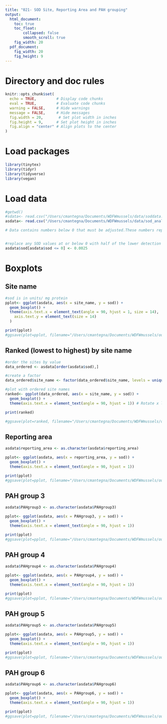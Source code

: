 ```yaml
---
title: "021- SOD Site, Reporting Area and PAH grouping"
output:
  html_document: 
    toc: true
    toc_float:
        collapsed: false
        smooth_scroll: true
    fig_width: 20
  pdf_document: 
    fig_width: 20
    fig_height: 9
---
```


# Directory and doc rules

```r

knitr::opts_chunk$set(
  echo = TRUE,         # Display code chunks
  eval = TRUE,         # Evaluate code chunks
  warning = FALSE,     # Hide warnings
  message = FALSE,     # Hide messages
  fig.width = 20,       # Set plot width in inches
  fig.height = 9,      # Set plot height in inches
  fig.align = "center" # Align plots to the center
)

```

# Load packages

```r
library(tinytex)
library(tidyr)
library(tidyverse)
library(vegan)

```

# Load data

```r

#getwd()
#sdata<- read.csv("/Users/cmantegna/Documents/WDFWmussels/data/soddata.csv")
asdata<- read.csv("/Users/cmantegna/Documents/WDFWmussels/data/sod_analytes.csv")

```

```r

# Data contains numbers below 0 that must be adjusted.These numbers represent samples whose values were below the limit of quantification using the SOD kit. There was some activity in the raw sample, but it is too far below the limit of the standard curve to be accurately quantified.


#replace any SOD values at or below 0 with half of the lower detection limit of .005 (.005*.5). Lower detection limit determined by assay protocol by the manufacturer, Cayman.
asdata$sod[asdata$sod <= 0] <- 0.0025

```

# Boxplots
## Site name

```r

#sod is in units/ mg protein
pplot<- ggplot(asdata, aes(x = site_name, y = sod)) +
  geom_boxplot() +
  theme(axis.text.x = element_text(angle = 90, hjust = 1, size = 14),  
    axis.text.y = element_text(size = 14) 
  )

print(pplot)
#ggsave(plot=pplot, filename="/Users/cmantegna/Documents/WDFWmussels/output/figures/sodboxplotSITE.png", width=20, height=9)
```

## Ranked (lowest to highest) by site name
```r

#order the sites by value
data_ordered <- asdata[order(asdata$sod),]

#create a factor 
data_ordered$site_name <- factor(data_ordered$site_name, levels = unique(data_ordered$site_name))

#plot with ordered site names
ranked<- ggplot(data_ordered, aes(x = site_name, y = sod)) +
  geom_boxplot() +
  theme(axis.text.x = element_text(angle = 90, hjust = 1)) # Rotate x labels if needed

print(ranked)

#ggsave(plot=ranked, filename="/Users/cmantegna/Documents/WDFWmussels/output/figures/sodboxplotSITEranked.png", width=20, height=9)
```

## Reporting area
```r

asdata$reporting_area <- as.character(asdata$reporting_area)

pplot<- ggplot(asdata, aes(x = reporting_area, y = sod)) +
  geom_boxplot() +
  theme(axis.text.x = element_text(angle = 90, hjust = 1)) 

print(pplot)
#ggsave(plot=pplot, filename="/Users/cmantegna/Documents/WDFWmussels/output/figures/sodboxplotRA.png", width=20, height=9)

```

## PAH group 3 
```r
asdata$PAHgroup3 <- as.character(asdata$PAHgroup3)

pplot<- ggplot(asdata, aes(x = PAHgroup3, y = sod)) +
  geom_boxplot() +
  theme(axis.text.x = element_text(angle = 90, hjust = 1)) 

print(pplot)
#ggsave(plot=pplot, filename="/Users/cmantegna/Documents/WDFWmussels/output/figures/sodboxplotGROUP3.png", width=20, height=9)

```

## PAH group 4 
```r
asdata$PAHgroup4 <- as.character(asdata$PAHgroup4)

pplot<- ggplot(asdata, aes(x = PAHgroup4, y = sod)) +
  geom_boxplot() +
  theme(axis.text.x = element_text(angle = 90, hjust = 1)) 

print(pplot)
#ggsave(plot=pplot, filename="/Users/cmantegna/Documents/WDFWmussels/output/figures/sodboxplotGROUP4.png", width=20, height=9)

```

## PAH group 5 
```r
asdata$PAHgroup5 <- as.character(asdata$PAHgroup5)

pplot<- ggplot(asdata, aes(x = PAHgroup5, y = sod)) +
  geom_boxplot() +
  theme(axis.text.x = element_text(angle = 90, hjust = 1)) 

print(pplot)
#ggsave(plot=pplot, filename="/Users/cmantegna/Documents/WDFWmussels/output/figures/sodboxplotGROUP5.png", width=20, height=9)

```

## PAH group 6 
```r
asdata$PAHgroup6 <- as.character(asdata$PAHgroup6)

pplot<- ggplot(asdata, aes(x = PAHgroup6, y = sod)) +
  geom_boxplot() +
  theme(axis.text.x = element_text(angle = 90, hjust = 1)) 

print(pplot)
#ggsave(plot=pplot, filename="/Users/cmantegna/Documents/WDFWmussels/output/figures/sodboxplotGROUP6.png", width=20, height=9)

```
